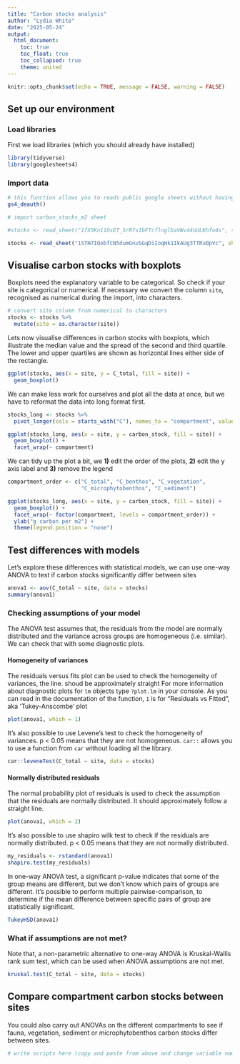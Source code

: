 ```yaml
---
title: "Carbon stocks analysis"
author: "Lydia White"
date: "2025-05-24"
output: 
  html_document:
    toc: true
    toc_float: true
    toc_collapsed: true
    theme: united
---
```


```r
knitr::opts_chunk$set(echo = TRUE, message = FALSE, warning = FALSE)
```

## Set up our environment

### Load libraries

First we load libraries (which you should already have installed) 

```r
library(tidyverse)
library(googlesheets4)
```

### Import data

```r
# this function allows you to reads public google sheets without having to log in
gs4_deauth()

# import carbon_stocks_m2 sheet

#stocks <- read_sheet("1fXSKn11OsET_SrR7sIbFTcflnglbaVWv44oULKhfo4s", sheet = "carbon_stocks_m2") #2025

stocks <- read_sheet("1STH7IQobfCN5dumGnuSGqDiIoqHk1IkAUg3TTRu0pVc", sheet = "carbon_stocks_m2") #2024


```

## Visualise carbon stocks with boxplots

Boxplots need the explanatory variable to be categorical. So check if your site is categorical or numerical. If necessary we convert the column `site`, recognised as numerical during the import, into characters.

```r
# convert site column from numerical to characters
stocks <- stocks %>%
  mutate(site = as.character(site))
```

Lets now visualise differences in carbon stocks with boxplots, which illustrate the median value and the spread of the second and third quartile.
The lower and upper quartiles are shown as horizontal lines either side of the rectangle.

```r
ggplot(stocks, aes(x = site, y = C_total, fill = site)) +
  geom_boxplot()
```

We can make less work for ourselves and plot all the data at once, but we have to reformat the data into long format first.
  
```r
stocks_long <- stocks %>%
  pivot_longer(cols = starts_with("C"), names_to = "compartment", values_to = "carbon_stock") 
```

```r
ggplot(stocks_long, aes(x = site, y = carbon_stock, fill = site)) +
  geom_boxplot() +
  facet_wrap(~ compartment)
```

We can tidy up the plot a bit, we **1)** edit the order of the plots, **2)** edit the y axis label and **3)** remove the legend 

```r
compartment_order <- c("C_total", "C_benthos", "C_vegetation",
                       "C_microphytobenthos", "C_sediment")

ggplot(stocks_long, aes(x = site, y = carbon_stock, fill = site)) +
  geom_boxplot() +
  facet_wrap(~ factor(compartment, levels = compartment_order)) +
  ylab("g carbon per m2") +
  theme(legend.position = "none")
```

## Test differences with models

Let's explore these differences with statistical models, we can use one-way ANOVA to test if carbon stocks significantly differ between sites 

```r
anova1 <- aov(C_total ~ site, data = stocks)
summary(anova1)
```

### Checking assumptions of your model

The ANOVA test assumes that, the residuals from the model are normally distributed and the variance across groups are homogeneous (i.e. similar). We can check that with some diagnostic plots.

#### Homogeneity of variances

The residuals versus fits plot can be used to check the homogeneity of variances, the line. shoud be approximately straight
For more information about diagnostic plots for `lm` objects type `?plot.lm` in your console.
As you can read in the documentation of the function, `1` is for "Residuals vs Fitted", aka ‘Tukey-Anscombe’ plot

```r
plot(anova1, which = 1)
```

It’s also possible to use Levene’s test to check the homogeneity of variances.
p < 0.05 means that they are not homogeneous.
`car::` allows you to use a function from `car` without loading all the library.

```r
car::leveneTest(C_total ~ site, data = stocks)
```

#### Normally distributed residuals

The normal probability plot of residuals is used to check the assumption 
that the residuals are normally distributed. 
It should approximately follow a straight line.

```r
plot(anova1, which = 2)
```

It’s also possible to use shapiro wilk test to check if the residuals are normally distributed. p < 0.05 means that they are not normally distributed.   

```r
my_residuals <- rstandard(anova1)
shapiro.test(my_residuals)
```

In one-way ANOVA test, a significant p-value indicates that some of the group means are different, but we don’t know which pairs of groups are different.
It’s possible to perform multiple pairwise-comparison, to determine if the mean difference between specific pairs of group are statistically significant.

```r
TukeyHSD(anova1)
```

### What if assumptions are not met?

Note that, a non-parametric alternative to one-way ANOVA is Kruskal-Wallis 
rank sum test, which can be used when ANOVA assumptions are not met.

```r
kruskal.test(C_total ~ site, data = stocks)
```

## Compare compartment carbon stocks between sites

You could also carry out ANOVAs on the different compartments to see if fauna, vegetation, sediment or microphytobenthos carbon stocks differ between sites. 

```r
# write scripts here (copy and paste from above and change variable names)

```


